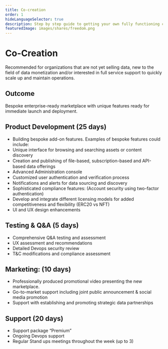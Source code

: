 ```yaml
---
title: Co-creation
order: 1
hideLanguageSelector: true
description: Step by step guide to getting your own fully functioning customised fork of Ocean backend components deployed and working.
featuredImage: images/shares/freedom.png
---
```


# Co-Creation

Recommended for organizations that are not yet selling data, new to the field of data monetization and/or interested in full service support to quickly scale up and maintain operations.  

## Outcome

Bespoke enterprise-ready marketplace with unique features ready for immediate launch and deployment.

## Product Development (25 days)

- Building bespoke add-on features. Examples of bespoke features could include:
 - Unique interface for browsing and searching assets or content discovery 
 - Creation and publishing of ﬁle-based, subscription-based and API-based data offerings
 - Advanced Administration console
 - Customized user authentication and veriﬁcation process
 - Notifications and alerts for data sourcing and discovery 
 - Sophisticated compliance features: (Account security using two-factor authentication)
- Develop and integrate different licensing models for added competitiveness and flexibility (ERC20 vs NFT)
- UI and UX design enhancements

## Testing & Q&A (5 days)
- Comprehensive Q&A testing and assessment
- UX assessment and recommendations
- Detailed Devops security review
- T&C modifications and compliance assessment  

## Marketing: (10 days)
- Professionally produced promotional video presenting the new marketplace. 
- Go-to-market support including joint public announcement & social media promotion
- Support with establishing and promoting strategic data partnerships

## Support (20 days)
- Support package “Premium”
- Ongoing Devops support
- Regular Stand ups meetings throughout the week (up to 3)

<LeadCapture />
